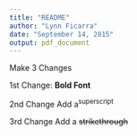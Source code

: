 ```yaml
---
title: "README"
author: "Lynn Ficarra"
date: "September 14, 2015"
output: pdf_document
---
```


Make 3 Changes

1st Change:
**Bold Font**

2nd Change
Add a^superscript^

3rd Change
Add a ~~strikethrough~~

